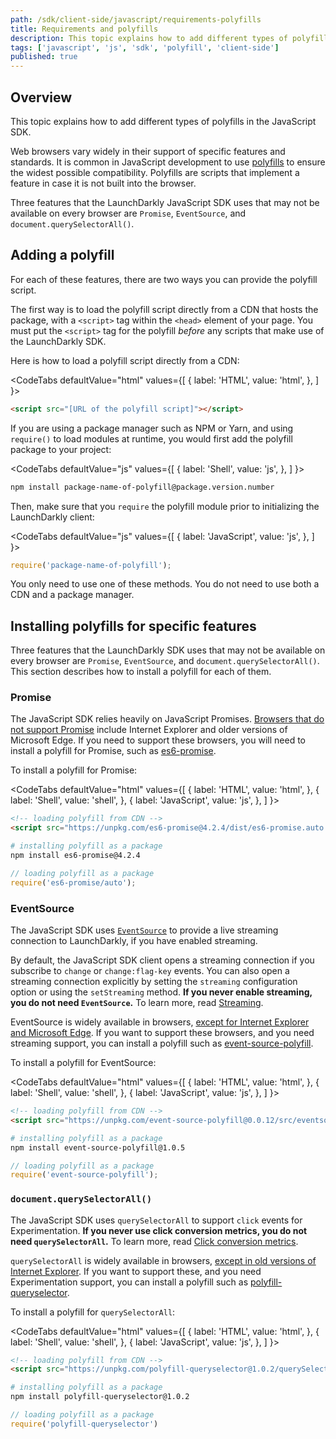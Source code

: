 ```yaml
---
path: /sdk/client-side/javascript/requirements-polyfills
title: Requirements and polyfills
description: This topic explains how to add different types of polyfills in the JavaScript SDK.
tags: ['javascript', 'js', 'sdk', 'polyfill', 'client-side']
published: true
---
```


## Overview

This topic explains how to add different types of polyfills in the JavaScript SDK.

Web browsers vary widely in their support of specific features and standards. It is common in JavaScript development to use [polyfills](https://developer.mozilla.org/en-US/docs/Glossary/Polyfill) to ensure the widest possible compatibility. Polyfills are scripts that implement a feature in case it is not built into the browser.

Three features that the LaunchDarkly JavaScript SDK uses that may not be available on every browser are `Promise`, `EventSource`, and `document.querySelectorAll()`.

## Adding a polyfill

For each of these features, there are two ways you can provide the polyfill script.

The first way is to load the polyfill script directly from a CDN that hosts the package, with a `<script>` tag within the `<head>` element of your page. You must put the `<script>` tag for the polyfill _before_ any scripts that make use of the LaunchDarkly SDK.

Here is how to load a polyfill script directly from a CDN:

<CodeTabs
  defaultValue="html"
  values={[
    { label: 'HTML', value: 'html', },
  ]
}>
<CodeTabItem value="html">

```html
<script src="[URL of the polyfill script]"></script>
```

</CodeTabItem>
</CodeTabs>

If you are using a package manager such as NPM or Yarn, and using `require()` to load modules at runtime, you would first add the polyfill package to your project:

<CodeTabs
  defaultValue="js"
  values={[
    { label: 'Shell', value: 'js', },
  ]
}>
<CodeTabItem value="js">

```bash
npm install package-name-of-polyfill@package.version.number
```

</CodeTabItem>
</CodeTabs>

Then, make sure that you `require` the polyfill module prior to initializing the LaunchDarkly client:

<CodeTabs
  defaultValue="js"
  values={[
    { label: 'JavaScript', value: 'js', },
  ]
}>
<CodeTabItem value="js">

```js
require('package-name-of-polyfill');
```

</CodeTabItem>
</CodeTabs>

You only need to use one of these methods. You do not need to use both a CDN and a package manager.

## Installing polyfills for specific features

Three features that the LaunchDarkly SDK uses that may not be available on every browser are `Promise`, `EventSource`, and `document.querySelectorAll()`. This section describes how to install a polyfill for each of them.

### Promise

The JavaScript SDK relies heavily on JavaScript Promises. [Browsers that do not support Promise](https://caniuse.com/#search=Promise) include Internet Explorer and older versions of Microsoft Edge. If you need to support these browsers, you will need to install a polyfill for Promise, such as [es6-promise](https://github.com/stefanpenner/es6-promise).

To install a polyfill for Promise:

<CodeTabs
  defaultValue="html"
  values={[
    { label: 'HTML', value: 'html', },
    { label: 'Shell', value: 'shell', },
    { label: 'JavaScript', value: 'js', },
  ]
}>
<CodeTabItem value="html">

```html
<!-- loading polyfill from CDN -->
<script src="https://unpkg.com/es6-promise@4.2.4/dist/es6-promise.auto.min.js"></script>
```

</CodeTabItem>
<CodeTabItem value="shell">

```bash
# installing polyfill as a package
npm install es6-promise@4.2.4
```

</CodeTabItem>
<CodeTabItem value="js">

```js
// loading polyfill as a package
require('es6-promise/auto');
```

</CodeTabItem>
</CodeTabs>

### EventSource

The JavaScript SDK uses [`EventSource`](https://developer.mozilla.org/en-US/docs/Web/API/EventSource) to provide a live streaming connection to LaunchDarkly, if you have enabled streaming.

By default, the JavaScript SDK client opens a streaming connection if you subscribe to `change` or `change:flag-key` events. You can also open a streaming connection explicitly by setting the `streaming` configuration option or using the `setStreaming` method. **If you never enable streaming, you do not need `EventSource`.** To learn more, read [Streaming](https://launchdarkly.github.io/js-client-sdk/interfaces/_launchdarkly_js_client_sdk_.ldoptions.html#streaming).

EventSource is widely available in browsers, [except for Internet Explorer and Microsoft Edge](https://caniuse.com/#search=EventSource). If you want to support these browsers, and you need streaming support, you can install a polyfill such as [event-source-polyfill](https://github.com/Yaffle/EventSource).

To install a polyfill for EventSource:

<CodeTabs
  defaultValue="html"
  values={[
    { label: 'HTML', value: 'html', },
    { label: 'Shell', value: 'shell', },
    { label: 'JavaScript', value: 'js', },
  ]
}>
<CodeTabItem value="html">

```html
<!-- loading polyfill from CDN -->
<script src="https://unpkg.com/event-source-polyfill@0.0.12/src/eventsource.min.js"></script>
```

</CodeTabItem>
<CodeTabItem value="shell">

```bash
# installing polyfill as a package
npm install event-source-polyfill@1.0.5
```

</CodeTabItem>
<CodeTabItem value="js">

```js
// loading polyfill as a package
require('event-source-polyfill');
```

</CodeTabItem>
</CodeTabs>


### `document.querySelectorAll()`

The JavaScript SDK uses `querySelectorAll` to support `click` events for Experimentation. **If you never use click conversion metrics, you do not need `querySelectorAll`.** To learn more, read [Click conversion metrics](/home/creating-experiments/metrics/click).

`querySelectorAll` is widely available in browsers, [except in old versions of Internet Explorer](https://caniuse.com/#feat=queryselector). If you want to support these, and you need Experimentation support, you can install a polyfill such as [polyfill-queryselector](https://github.com/cobbdb/polyfill-queryselector).

To install a polyfill for `querySelectorAll`:

<CodeTabs
  defaultValue="html"
  values={[
    { label: 'HTML', value: 'html', },
    { label: 'Shell', value: 'shell', },
    { label: 'JavaScript', value: 'js', },
  ]
}>
<CodeTabItem value="html">

```html
<!-- loading polyfill from CDN -->
<script src="https://unpkg.com/polyfill-queryselector@1.0.2/querySelector.js"></script>
```

</CodeTabItem>
<CodeTabItem value="shell">

```bash
# installing polyfill as a package
npm install polyfill-queryselector@1.0.2
```

</CodeTabItem>
<CodeTabItem value="js">

```js
// loading polyfill as a package
require('polyfill-queryselector')

```

</CodeTabItem>
</CodeTabs>
